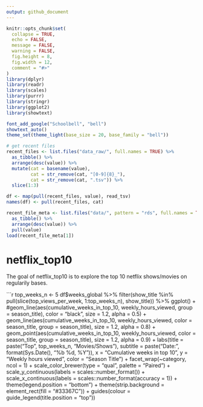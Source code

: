 ```yaml
---
output: github_document
---
```


<!-- README.md is generated from README.Rmd. Please edit that file -->

```r
knitr::opts_chunk$set(
  collapse = TRUE,
  echo = FALSE,
  message = FALSE,
  warning = FALSE,
  fig.height = 8,
  fig.width = 12,
  comment = "#>"
)
library(dplyr)
library(readr)
library(scales)
library(purrr)
library(stringr)
library(ggplot2)
library(showtext)

font_add_google("Schoolbell", "bell")
showtext_auto()
theme_set(theme_light(base_size = 20, base_family = "bell"))

# get recent files
recent_files <- list.files("data_raw/", full.names = TRUE) %>% 
  as_tibble() %>% 
  arrange(desc(value)) %>%  
  mutate(cat = basename(value), 
         cat = str_remove(cat, "[0-9]{8}_"),
         cat = str_remove(cat, ".tsv")) %>% 
  slice(1:3)

df <- map(pull(recent_files, value), read_tsv) 
names(df) <- pull(recent_files, cat)

recent_file_meta <- list.files("data/", pattern = "rds", full.names = TRUE) %>% 
  as_tibble() %>% 
  arrange(desc(value)) %>% 
  pull(value)
load(recent_file_meta[1])

```

# netflix_top10

<!-- badges: start -->
<!-- badges: end -->

The goal of netflix_top10 is to explore the top 10 netflix shows/movies on regularily bases.

```r
top_weeks_n <- 5
df$weeks_global %>% 
  filter(show_title %in% pull(slice(top_views_per_week, 1:top_weeks_n), show_title)) %>% 
  ggplot() +
  #geom_line(aes(cumulative_weeks_in_top_10, weekly_hours_viewed, group = season_title), color = "black", size = 1.2, alpha = 0.5) +
  geom_line(aes(cumulative_weeks_in_top_10, weekly_hours_viewed, color = season_title, group = season_title), size = 1.2, alpha = 0.8) +
  geom_point(aes(cumulative_weeks_in_top_10, weekly_hours_viewed, color = season_title, group = season_title), size = 1.2, alpha = 0.9) +
  labs(title = paste("Top", top_weeks_n, "Movies/Shows"),
       subtitle = paste("Date:", format(Sys.Date(), "%b %d, %Y")),
       x = "Cumulative weeks in top 10",
       y = "Weekly hours viewed",
       color = "Season Title") +
  facet_wrap(~category, ncol = 1) +
  scale_color_brewer(type = "qual", palette = "Paired") +
  scale_y_continuous(labels = scales::number_format()) +
  scale_x_continuous(labels = scales::number_format(accuracy = 1)) +
  theme(legend.position = "bottom") +
  theme(strip.background = element_rect(fill = "#33367C")) +
  guides(colour = guide_legend(title.position = "top"))


